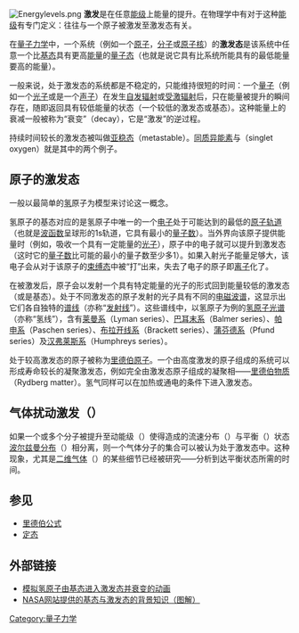 {{Unreferenced|time=2019-01-01T08:27:06+00:00}}
{{NoteTA|G1=物理學}}
[[Image:Energylevels.png|thumb]]
'''激发'''是在任意[[能级|能级]]上能量的提升。在物理学中有对于这种[[能级|能级]]有专门定义：往往与一个原子被激发至激发态有关。

在[[量子力学|量子力学]]中，一个系统（例如一个[[原子|原子]]，[[分子|分子]]或[[原子核|原子核]]）的'''激发态'''是该系统中任意一个比[[基态|基态]]具有更高[[能量|能量]]的[[量子态|量子态]]（也就是说它具有比系统所能具有的最低能量要高的能量）。

一般来说，处于激发态的系统都是不稳定的，只能维持很短的时间：一个[[量子|量子]]（例如一个[[光子|光子]]或是一个[[声子|声子]]）在发生[[自发辐射|自发辐射]]或[[受激辐射|受激辐射]]后，只在能量被提升的瞬间存在，随即返回具有较低能量的状态（一个较低的激发态或基态）。这种能量上的衰减一般被称为“衰变”（decay），它是“激发”的逆过程。

持续时间较长的激发态被叫做[[亚稳态|亚稳态]]（metastable）。[[同质异能素|同质异能素]]与{{Link-en|单线态氧|Singlet oxygen}}（singlet oxygen）就是其中的两个例子。

==原子的激发态==

一般以最简单的[[氢|氢]]原子为模型来讨论这一概念。

氢原子的基态对应的是氢原子中唯一的一个[[电子|电子]]处于可能达到的最低的[[原子轨道|原子轨道]]（也就是[[波函数|波函数]]呈球形的1s轨道，它具有最小的[[量子数|量子数]]）。当外界向该原子提供能量时（例如，吸收一个具有一定能量的[[光子|光子]]），原子中的电子就可以提升到激发态（这时它的[[量子数|量子数]]比可能的最小的量子数至少多1）。如果入射光子能量足够大，该电子会从对于该原子的[[束缚态|束缚态]]中被“打”出来，失去了电子的原子即[[离子|离子]]化了。 

在被激发后，原子会以发射一个具有特定能量的光子的形式回到能量较低的激发态（或是基态）。处于不同激发态的原子发射的光子具有不同的[[电磁波谱|电磁波谱]]，这显示出它们各自独特的[[谱线|谱线]]（亦称“[[发射线|发射线]]”）。这些谱线中，以氢原子为例的[[氢原子光谱|氢原子光谱]]（亦称“氢线”），含有[[莱曼系|莱曼系]]（Lyman series）、[[巴耳末系|巴耳末系]]（Balmer series）、[[帕申系|帕申系]]（Paschen series）、[[布拉开线系|布拉开线系]]（Brackett series）、[[蒲芬德系|蒲芬德系]]（Pfund series）及[[汉弗莱斯系|汉弗莱斯系]]（Humphreys series）。

处于较高激发态的原子被称为[[里德伯原子|里德伯原子]]。一个由高度激发的原子组成的系统可以形成寿命较长的凝聚激发态，例如完全由激发态原子组成的凝聚相——[[里德伯物质|里德伯物质]]（Rydberg matter）。氢气同样可以在加热或通电的条件下进入激发态。

==气体扰动激发（{{lang en|Perturbed gas excitation}}）==
如果一个或多个分子被提升至动能级（{{lang en|kinetic energy levels}}）使得造成的流速分布（{{lang en|velocity distribution}}）与平衡（{{lang en|equilibrium}}）状态[[波尔兹曼分布|波尔兹曼分布]]（{{lang en|Boltzmann distribution}}）相分离，则一个气体分子的集合可以被认为处于激发态中。这种现象，尤其是[[二维气体|二维气体]]（{{lang en|two-dimensional gas}}）的某些细节已经被研究——分析到达平衡状态所需的时间。

==参见==

*[[里德伯公式|里德伯公式]]
*[[定态|定态]]

==外部链接==
* [http://www.klimaforschung.net/kernreaktion/Orbital01.gif 模拟氢原子由基态进入激发态并衰变的动画] {{Wayback|url=http://www.klimaforschung.net/kernreaktion/Orbital01.gif |date=20101008114922 }}
* [http://imagine.gsfc.nasa.gov/docs/teachers/lessons/xray_spectra/background-atoms.html NASA网站提供的基态与激发态的背景知识（图解）] {{Wayback|url=http://imagine.gsfc.nasa.gov/docs/teachers/lessons/xray_spectra/background-atoms.html |date=20100316092804 }}

{{Quantum mechanics topics}}

{{DEFAULTSORT:J}} 
[[Category:量子力学|Category:量子力学]]
